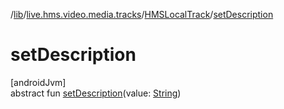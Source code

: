 /[lib](/api-reference/android/v2/home/content)/[live.hms.video.media.tracks](../index)/[HMSLocalTrack](index)/[setDescription](set-description)

# setDescription

[androidJvm]\
abstract fun [setDescription](set-description)(value: [String](https://kotlinlang.org/api/latest/jvm/stdlib/kotlin/-string/index.html))
